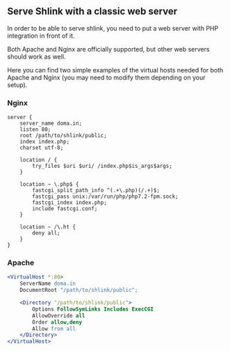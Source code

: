 ## Serve Shlink with a classic web server

In order to be able to serve shlink, you need to put a web server with PHP integration in front of it.

Both Apache and Nginx are officially supported, but other web servers should work as well.

Here you can find two simple examples of the virtual hosts needed for both Apache and Nginx (you may need to modify them depending on your setup).

### Nginx

```nginx
server {
    server_name doma.in;
    listen 80;
    root /path/to/shlink/public;
    index index.php;
    charset utf-8;

    location / {
        try_files $uri $uri/ /index.php$is_args$args;
    }

    location ~ \.php$ {
        fastcgi_split_path_info ^(.+\.php)(/.+)$;
        fastcgi_pass unix:/var/run/php/php7.2-fpm.sock;
        fastcgi_index index.php;
        include fastcgi.conf;
    }

    location ~ /\.ht {
        deny all;
    }
}
```

### Apache

```apache
<VirtualHost *:80>
    ServerName doma.in
    DocumentRoot "/path/to/shlink/public";

    <Directory "/path/to/shlink/public">
        Options FollowSymLinks Includes ExecCGI
        AllowOverride all
        Order allow,deny
        Allow from all
    </Directory>
</VirtualHost>
```
